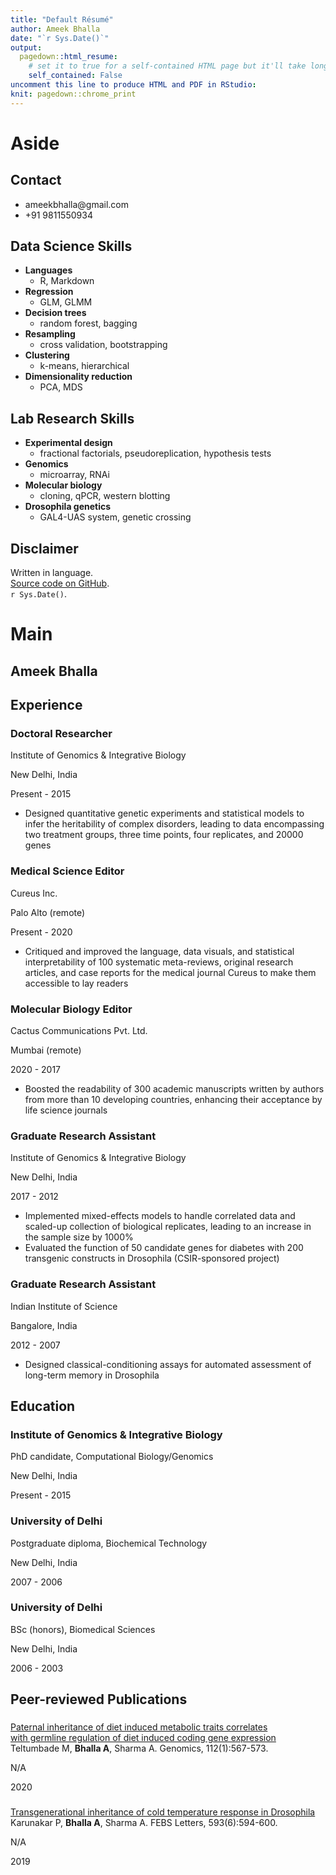 ```yaml
---
title: "Default Résumé"
author: Ameek Bhalla
date: "`r Sys.Date()`"
output:
  pagedown::html_resume:
    # set it to true for a self-contained HTML page but it'll take longer to render
    self_contained: False
uncomment this line to produce HTML and PDF in RStudio:
knit: pagedown::chrome_print
---
```


Aside
================================================================================


<!-- ![Lijia Yu](https://avatars1.githubusercontent.com/u/895125?s=400&v=4){width=80%} -->


Contact {#contact}
--------------------------------------------------------------------------------

* <i class="fa fa-envelope"></i> ameekbhalla@gmail.com
<!-- * <i class="fa fa-linkedin"></i> [linkedin.com/in/ameekbhalla](https://linkedin.com/in/ameekbhalla) -->
<!-- * <i class="fa fa-github"></i> [github.com/ameekbhalla](https://github.com/ameekbhalla) -->
* <i class="fa fa-phone"></i> +91 9811550934


<!-- <i class="fa fa-laptop-code"></i> Data Science Skills -->
Data Science Skills {data-icon=laptop}
--------------------------------------------------------------------------------
<!-- | | | | -->
<!-- |-|-|-| -->
<!-- |__Languages__| R, Markdown, Bash | -->
<!-- |__Regression__| GLMM |   -->
<!-- |__Decision trees__| random forest, bagging |   -->
<!-- |__Resampling__| cross validation, bootstrap |   -->
<!-- |__Clustering__| k-means, hierarchical |   -->
<!-- |__Dimensionality reduction__| PCA, MDS |   -->

* __Languages__
  + R, Markdown
* __Regression__
  + GLM, GLMM
* __Decision trees__
  + random forest, bagging
* __Resampling__
  + cross validation, bootstrapping 
* __Clustering__
  + k-means, hierarchical
* __Dimensionality reduction__
  + PCA, MDS

<!-- <i class="fa fa-microscope"></i> Lab Research Skills -->
Lab Research Skills {data-icon=flask}
--------------------------------------------------------------------------------
<!-- | | | | -->
<!-- |-|-|-| -->
<!-- |__Experimental design__| fractional factorials, pseudoreplication, hypothesis tests | -->
<!-- |__Genomics__| microarray, RNAi | -->
<!-- |__Molecular biology__| cloning, qPCR, western blotting | -->
<!-- |__Drosophila genetics__| GAL4-UAS system, genetic crossing | -->

* __Experimental design__
  + fractional factorials, pseudoreplication, hypothesis tests
* __Genomics__
  + microarray, RNAi
* __Molecular biology__
  + cloning, qPCR, western blotting
* __Drosophila genetics__
  + GAL4-UAS system, genetic crossing

<!-- Interests {data-icon=pencil-ruler} -->
<!-- -------------------------------------------------------------------------------- -->
<!-- __Popular science__: evolutionary biology, personality psychology -->
<!-- __Philosophy__: critical rationalism -->
<!-- __Communication__: clear writing, data visualization -->


Disclaimer {#disclaimer}
--------------------------------------------------------------------------------

<!-- Résumé  -->
Written in <i class="fab fa-r-project"></i> language.  
[Source code on GitHub](https://github.com/ameekbhalla/cv).   
`r Sys.Date()`.


Main
================================================================================

Ameek Bhalla {#title}
--------------------------------------------------------------------------------

<!-- ### Currently searching for a PhD student position -->

<!-- Please note that this is a *real* resume, and I'm really looking for a PhD -->
<!-- student position at the moment. I made this resume because Yihui asked me -->
<!-- if I'd like to test the __pagedown__ package with my resume. If you are -->
<!-- interested in my background and skills, please feel free to contact me. -->


Experience {data-icon=suitcase}
--------------------------------------------------------------------------------

### Doctoral Researcher

Institute of Genomics & Integrative Biology

New Delhi, India

Present - 2015

<!-- Designed quantitative genetic experiments experiments and statistical models to infer the heritability of complex disorders, encompassing multiple treatment groups, time points, replicates, and 20000 genes   -->

* Designed quantitative genetic experiments and statistical models to infer the heritability of complex disorders, leading to data encompassing two treatment groups, three time points, four replicates, and 20000 genes  

### Medical Science Editor

Cureus Inc.

Palo Alto
(remote)

Present - 2020

* Critiqued and improved the language, data visuals, and statistical interpretability of 100 systematic meta-reviews, original research articles, and case reports for the medical journal Cureus to make them accessible to lay readers

### Molecular Biology Editor

Cactus Communications Pvt. Ltd.

Mumbai (remote)

2020 - 2017

<!-- * Boosted the readability of 300 academic manuscripts written by non-native English speakers (from more than 10 developing countries), enhancing their acceptance by life science journals -->
<!-- journals of genetics, molecular biology, and biochemistry  -->
* Boosted the readability of 300 academic manuscripts written by authors from more than 10 developing countries, enhancing their acceptance by life science journals

### Graduate Research Assistant

Institute of Genomics & Integrative Biology

New Delhi, India

2017 - 2012

* Implemented mixed-effects models to handle correlated data and scaled-up collection of biological replicates, leading to an increase in the sample size by 1000%
<!-- * Reduced false positives by implementing mixed-effects models to handle correlated data  -->
<!-- * Scaled-up generation of biological replicates and processing of metabolic assays, increasing sample size by 1000% -->
<!-- * Evaluated the function of 50 candidate genes for diabetes by performing RNA interference with 200 transgenic constructs in Drosophila (CSIR-sponsored project) -->
* Evaluated the function of 50 candidate genes for diabetes with 200 transgenic constructs in Drosophila (CSIR-sponsored project)

### Graduate Research Assistant

Indian Institute of Science

Bangalore, India

2012 - 2007

<!-- * Designed classical-conditioning assays to evaluate the effect of candidate genes for Alzheimer's disease on long-term memory in Drosophila  -->

<!-- * Designed classical-conditioning assays of long-term memory to evaluate candidate genes for Alzheimer's disease in Drosophila  -->

* Designed classical-conditioning assays for automated assessment of long-term memory in Drosophila 


Education {data-icon=graduation-cap}
--------------------------------------------------------------------------------

### Institute of Genomics & Integrative Biology

PhD candidate, Computational Biology/Genomics

New Delhi, India

Present - 2015

<!-- ### Punjab Technical University -->

<!-- MSc, Biotechnology -->

<!-- New Delhi, India -->

<!-- 2013 -->

### University of Delhi

Postgraduate diploma, Biochemical Technology

New Delhi, India

2007 - 2006

### University of Delhi

BSc (honors), Biomedical Sciences

New Delhi, India

2006 - 2003


Peer-reviewed Publications {data-icon=book}
--------------------------------------------------------------------------------

<!-- A line break was introduced in the following title to force "with" into the next line  -->

###
[Paternal inheritance of diet induced metabolic traits correlates <br /> with germline regulation of diet induced coding gene expression](https://doi.org/10.1016/j.ygeno.2019.04.008)  
Teltumbade M, __Bhalla A__, Sharma A. Genomics, 112(1):567-573.

N/A

2020



### 
[Transgenerational inheritance of cold temperature response in Drosophila](https://doi.org/10.1002/1873-3468.13343)  
Karunakar P, __Bhalla A__, Sharma A. FEBS Letters, 593(6):594-600.

N/A

2019

